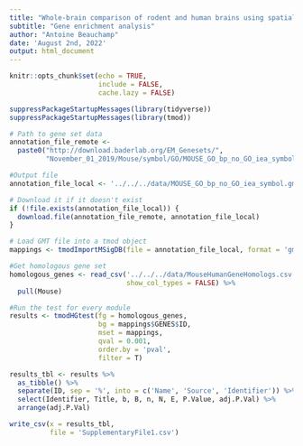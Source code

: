 ```yaml
---
title: "Whole-brain comparison of rodent and human brains using spatial transcriptomics"
subtitle: "Gene enrichment analysis"
author: "Antoine Beauchamp"
date: 'August 2nd, 2022'
output: html_document
---
```


```r
knitr::opts_chunk$set(echo = TRUE,
                      include = FALSE,
                      cache.lazy = FALSE)
```

```r
suppressPackageStartupMessages(library(tidyverse))
suppressPackageStartupMessages(library(tmod))
```

```r
# Path to gene set data
annotation_file_remote <- 
  paste0("http://download.baderlab.org/EM_Genesets/",
         "November_01_2019/Mouse/symbol/GO/MOUSE_GO_bp_no_GO_iea_symbol.gmt")

#Output file
annotation_file_local <- '../../../data/MOUSE_GO_bp_no_GO_iea_symbol.gmt'

# Download it if it doesn't exist
if (!file.exists(annotation_file_local)) {
  download.file(annotation_file_remote, annotation_file_local)
}

# Load GMT file into a tmod object
mappings <- tmodImportMSigDB(file = annotation_file_local, format = 'gmt')

#Get homologous gene set
homologous_genes <- read_csv('../../../data/MouseHumanGeneHomologs.csv', 
                             show_col_types = FALSE) %>% 
  pull(Mouse)
```

```r
#Run the test for every module
results <- tmodHGtest(fg = homologous_genes,
                      bg = mappings$GENES$ID,
                      mset = mappings,
                      qval = 0.001,
                      order.by = 'pval',
                      filter = T)

results_tbl <- results %>% 
  as_tibble() %>% 
  separate(ID, sep = '%', into = c('Name', 'Source', 'Identifier')) %>% 
  select(Identifier, Title, b, B, n, N, E, P.Value, adj.P.Val) %>% 
  arrange(adj.P.Val)
```

```r
write_csv(x = results_tbl,
          file = 'SupplementaryFile1.csv')
```

